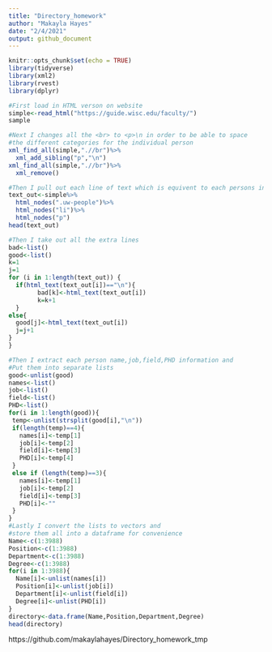 ```yaml
---
title: "Directory_homework"
author: "Makayla Hayes"
date: "2/4/2021"
output: github_document
---
```



```r
knitr::opts_chunk$set(echo = TRUE)
library(tidyverse)
library(xml2)
library(rvest)
library(dplyr)
```

```r
#First load in HTML verson on website
simple<-read_html("https://guide.wisc.edu/faculty/")
sample

#Next I changes all the <br> to <p>\n in order to be able to space
#the different categories for the individual person
xml_find_all(simple,".//br")%>%
  xml_add_sibling("p","\n")
xml_find_all(simple,".//br")%>%
  xml_remove()  

#Then I pull out each line of text which is equivent to each persons information
text_out<-simple%>%
  html_nodes(".uw-people")%>%
  html_nodes("li")%>%
  html_nodes("p")
head(text_out)

#Then I take out all the extra lines
bad<-list()
good<-list()
k=1
j=1
for (i in 1:length(text_out)) {
  if(html_text(text_out[i])=="\n"){
        bad[k]<-html_text(text_out[i])
        k=k+1
  }
else{
  good[j]<-html_text(text_out[i])
  j=j+1
}
}

#Then I extract each person name,job,field,PHD information and
#Put them into separate lists
good<-unlist(good)
names<-list()
job<-list()
field<-list()
PHD<-list()
for(i in 1:length(good)){
 temp<-unlist(strsplit(good[i],"\n"))
 if(length(temp)==4){
   names[i]<-temp[1]
   job[i]<-temp[2]
   field[i]<-temp[3]
   PHD[i]<-temp[4]
 }
 else if (length(temp)==3){
   names[i]<-temp[1]
   job[i]<-temp[2]
   field[i]<-temp[3]
   PHD[i]<-""
 }
}
#Lastly I convert the lists to vectors and
#store them all into a dataframe for convenience
Name<-c(1:3988)
Position<-c(1:3988)
Department<-c(1:3988)
Degree<-c(1:3988)
for(i in 1:3988){
  Name[i]<-unlist(names[i])
  Position[i]<-unlist(job[i])
  Department[i]<-unlist(field[i])
  Degree[i]<-unlist(PHD[i])
}
directory<-data.frame(Name,Position,Department,Degree)
head(directory)
```

https://github.com/makaylahayes/Directory_homework_tmp
